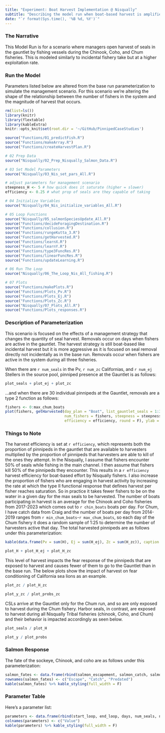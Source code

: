 ```yaml
---
title: "Experiment: Boat Harvest Implementation @ Nisqually"
subtitle: "Describing the model run when boat-based harvest is amplified above incidental levels at Nisqually"
date: "`r format(Sys.time(), '%B %d, %Y')`"
---
```


### The Narrative

This Model Run is for a scenario where managers open harvest of seals in the gauntlet by fishing vessels during the Chinook, Coho, and Chum fisheries. This is modeled similarly to incidental fishery take but at a higher exploitation rate. 

### Run the Model

Parameters listed below are altered from the base run parameterization to simulate the management scenario. For this scenario we're altering the shape of the relationship between the number of fishers in the system and the magnitude of harvest that occurs.

```r
rm(list=ls())
library(knitr)
library(flextable)
library(kableExtra)
knitr::opts_knit$set(root.dir = '~/GitHub/PinnipedCaseStudies')
```

```r
source("Functions/01_predictFish.R")
source("Functions/makeArray.R")
source("Functions/createHarvestPlan.R")

# 02 Prep Data
source("Nisqually/02_Prep_Nisqually_Salmon_Data.R")

# 03 Set Model Parameters
source("Nisqually/03_Nis_set_pars_All.R")
```

```r

# adjust parameters for management scenario
steepness_H <- 5 # how quick does it saturate (higher = slower)
efficiency <- 0.25 # what prop of seals are they capable of taking

```

```r
# 04 Initialize Variables
source("Nisqually/04_Nis_initialize_variables_All.R")

# 05 Loop Functions
source("Nisqually/05_salmonSpeciesUpdate_All.R")
source("Functions/decideForagingDestination.R")
source("Functions/collusion.R")
source("Functions/rungeKutta_3.R")
source("Functions/getHarvested.R")
source("Functions/learnX.R")
source("Functions/learnY.R")
source("Functions/type3FuncRes.R")
source("Functions/linearFuncRes.R")
source("Functions/updateLearning.R")

# 06 Run The Loop
source("Nisqually/06_The_Loop_Nis_All_fishing.R")

# 07 Plots
source("Functions/makePlots.R")
source("Functions/Plots_Pv.R")
source("Functions/Plots_Ej.R")
source("Functions/Plots_Zc.R")
source("Nisqually/07_Plots_All.R")
source("Functions/Plots_responses.R")
```

### Description of Parameterization

This scenario is focused on the effects of a management strategy that changes the quantity of seal harvest. Removals occur on days when fishers are active in the gauntlet. The harvest strategy is still boat-based like incidental harvest but it is more aggressive as it is focused on seal removal directly not incidentally as in the base run. Removals occur when fishers are active in the system during all three fisheries.

When there are `r num_seals` in the Pv, `r num_zc` Californias, and `r num_ej` Stellers in the source pool, pinniped presence at the Gauntlet is as follows:

```r
plot_seals + plot_ej + plot_zc
```

...and when there are 30 individual pinnipeds at the Gauntlet, removals are a type 2 function as follows:

```r
fishers <- 0:max_chum_boats
plot(fishers, getHarvested(day_plan = "Boat", list_gauntlet_seals = 1:30, 
                           num_fishers = fishers, steepness = steepness_H, 
                           efficiency = efficiency, round = F), ylab = "Harvested Pinnipeds")
```

### Things to Note

The harvest efficiency is set at `r efficiency`, which represents both the proportion of pinnipeds in the gauntlet that are available to harvesters multiplied by the proportion of pinnipeds that harvesters are able to kill of the ones they attempt. In the Nisqually, I assume that fishers encounter 50% of seals while fishing in the main channel. I then assume that fishers kill 50% of the pinnipeds they encounter. This results in a `r efficiency` harvest efficiency for boat-based effort by Nisqually fishers.
I also increase the proportion of fishers who are engaging in harvest activity by increasing the rate at which the type II functional response that defines harvest per fisher reaches saturation. So in practice it takes fewer fishers to be on the water in a given day for the max seals to be harvested.
The number of boats participating in harvest is an average for the Chinook and Coho fisheries from 2017-2023 which comes out to `r chin_boats` boats per day. For Chum, I have catch data from Craig and the number of boats per day from 2014-2019 ranges from `r min_chum_boats`-`r max_chum_boats`, so each day of the Chum fishery it does a random sample of 1:25 to determine the number of harvesters active that day.
The total harvested pinnipeds are as follows under this parameterization:

```r
kable(data.frame(Pv = sum(H), Ej = sum(H_ej), Zc = sum(H_zc)), caption = "Harvested Pinnipeds") %>% kable_styling(full_width = F)
```

```r
plot_H + plot_H_ej + plot_H_zc
```

This level of harvest impacts the fear response of the pinnipeds that are exposed to harvest and causes fewer of them to go to the Gauntlet than in the base run. The below plots show the impact of harvest on fear conditioning of California sea lions as an example. 

```r
plot_zc / plot_H_zc
```
```r
plot_y_zc / plot_probs_zc
```

CSLs arrive at the Gauntlet only for the Chum run, and so are only exposed to harvest during the Chum fishery. Harbor seals, in contrast, are exposed to harvest during all Nisqually Tribal fisheries (chinook, Coho, and Chum) and their behavior is impacted accordingly as seen below.

```r
plot_seals / plot_H
```
```r
plot_y / plot_probs
```

### Salmon Response

The fate of the sockeye, Chinook, and coho are as follows under this parameterization:

```r
salmon_fates <- data.frame(rbind(salmon_escapement, salmon_catch, salmon_consumed))
rownames(salmon_fates) <- c("Escape", "Catch", "Predated")
kable(salmon_fates) %>% kable_styling(full_width = F)
```

### Parameter Table

Here's a parameter list:
```r
parameters <- data.frame(rbind(start_loop, end_loop, days, num_seals, num_zc, num_ej, num_seals_2_copy, Cmax, Cmax_ej, Cmax_zc, alpha, chum_escape_rate, gr_escape_rate, ln_escape_rate, chin_boats, min_chum_boats, max_chum_boats))
colnames(parameters) <- c("Value")
kable(parameters) %>% kable_styling(full_width = F)
```
